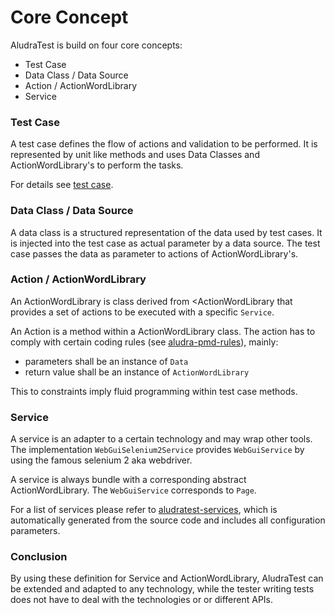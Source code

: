 = Core Concept =

AludraTest is build on four core concepts:
*Test Case
*Data Class / Data Source
*Action / ActionWordLibrary
*Service

=== Test Case ===
A test case defines the flow of actions and validation to be performed.
It is represented by unit like methods and uses Data Classes and ActionWordLibrary's to perform the tasks.

For details see [[test case]]. 

=== Data Class / Data Source ===
A data class is a structured representation of the data used by test cases. It is injected into the test case as actual parameter by a data source.
The test case passes the data as parameter to actions of ActionWordLibrary's. 

=== Action / ActionWordLibrary ===
An ActionWordLibrary is class derived from <ActionWordLibrary</code> that provides a set of actions to be executed with a specific <code>Service</code>. 

An Action is a method within a ActionWordLibrary class.
The action has to comply with certain coding rules (see [[aludra-pmd-rules]]), mainly:
* parameters shall be an instance of <code>Data</code>
* return value shall be an instance of <code>ActionWordLibrary</code>

This to constraints imply fluid programming within test case methods.
 
=== Service ===
A service is an adapter to a certain technology and may wrap other tools.
The implementation <code>WebGuiSelenium2Service</code> provides <code>WebGuiService</code> by using the famous selenium 2 aka webdriver.

A service is always bundle with a corresponding abstract ActionWordLibrary.
The <code>WebGuiService</code> corresponds to <code>Page</code>.

For a list of services please refer to [[aludratest-services]], which is automatically generated from the source code and includes all configuration parameters.

=== Conclusion ===

By using these definition for Service and ActionWordLibrary, AludraTest can be extended and adapted to any technology, while the tester writing tests does not have to deal with the technologies or or different APIs.